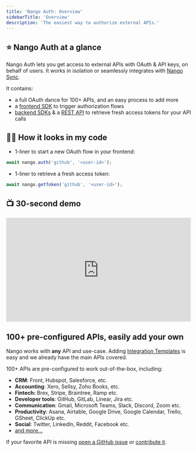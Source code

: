 ```yaml
---
title: 'Nango Auth: Overview'
sidebarTitle: 'Overview'
description: 'The easiest way to authorize external APIs.'
---
```


## ⭐ Nango Auth at a glance

Nango Auth lets you get access to external APIs with OAuth & API keys, on behalf of users. It works in isolation or seamlessly integrates with [Nango Sync](/nango-sync).

It contains:

-   a full OAuth dance for 100+ APIs, and an easy process to add more
-   a [frontend SDK](/sdks/frontend) to trigger authorization flows
-   [backend SDKs](/sdks) & a [REST API](/api-reference) to retrieve fresh access tokens for your API calls

## 👩‍💻 How it looks in my code

-   1-liner to start a new OAuth flow in your frontend:

```ts
await nango.auth('github', '<user-id>');
```

-   1-liner to retrieve a fresh access token:

```ts
await nango.getToken('github', '<user-id>');
```

## 📺 30-second demo

<iframe
    width="500"
    height="281"
    src="https://www.youtube.com/embed/BK15QI-jWi0"
    title="Nango OAuth Demo"
    frameborder="0"
    allow="accelerometer; autoplay; clipboard-write; encrypted-media; gyroscope; picture-in-picture; web-share"
    allowfullscreen
></iframe>

## 100+ pre-configured APIs, easily add your own

Nango works with **any** API and use-case. Adding [Integration Templates](/core-concepts#templates) is easy and we already have the main APIs covered.

100+ APIs are pre-configured to work out-of-the-box, including:

-   **CRM**: Front, Hubspot, Salesforce, etc.
-   **Accounting**: Xero, Sellsy, Zoho Books, etc.
-   **Fintech:** Brex, Stripe, Braintree, Ramp etc.
-   **Developer tools**: GitHub, GitLab, Linear, Jira etc.
-   **Communication**: Gmail, Microsoft Teams, Slack, Discord, Zoom etc.
-   **Productivity**: Asana, Airtable, Google Drive, Google Calendar, Trello,
    GSheet, ClickUp etc.
-   **Social**: Twitter, LinkedIn, Reddit, Facebook etc.
-   [and more...](https://nango.dev/integrations)

If your favorite API is missing
[open a GitHub issue](https://github.com/NangoHQ/nango/issues/new) or
[contribute it](/contribute).
